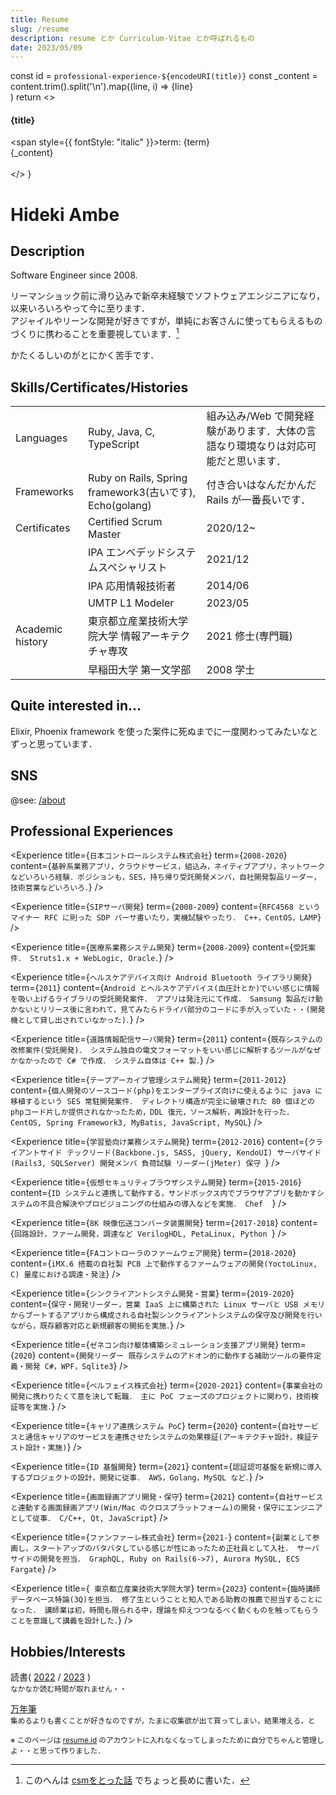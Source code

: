 ```yaml
---
title: Resume
slug: /resume
description: resume とか Curriculum-Vitae とか呼ばれるもの
date: 2023/05/09
---
```


  const id = `professional-experience-${encodeURI(title)}`
  const _content = content.trim().split('\n').map((line, i) =>
    <Fragment key={i}>
      {line}
      <br />
    </Fragment>
  )
  return <>
    <h4><a id={id}>{title}</a></h4>
    <div>
      <span style={{ fontStyle: "italic" }}>term: </span>{term}<br />
      {_content}
    </div>
    <br />
  </>
}

# Hideki Ambe

## Description

Software Engineer since 2008.  

リーマンショック前に滑り込みで新卒未経験でソフトウェアエンジニアになり，以来いろいろやって今に至ります．  
アジャイルやリーンな開発が好きですが，単純にお客さんに使ってもらえるものづくりに携わることを重要視しています．[^1]

かたくるしいのがとにかく苦手です．

## Skills/Certificates/Histories

| | | |
|--|--|--|
|Languages|Ruby, Java, C, TypeScript|組み込み/Web で開発経験があります．大体の言語なり環境なりは対応可能だと思います．|
|Frameworks|Ruby on Rails, Spring framework3(古いです), Echo(golang)|付き合いはなんだかんだ Rails が一番長いです．|
|Certificates|Certified Scrum Master|2020/12~|
||IPA エンベデッドシステムスペシャリスト|2021/12|
||IPA 応用情報技術者|2014/06|
||UMTP L1 Modeler|2023/05|
|Academic history|東京都立産業技術大学院大学 情報アーキテクチャ専攻|2021 修士(専門職)|
||早稲田大学 第一文学部|2008 学士|

## Quite interested in...

Elixir, Phoenix framework を使った案件に死ぬまでに一度関わってみたいなとずっと思っています．

## SNS

@see: [/about](/about)

## Professional Experiences

<Experience title={`日本コントロールシステム株式会社`} term={`2008-2020`} content={`
  基幹系業務アプリ，クラウドサービス，組込み，ネイティブアプリ，ネットワークなどいろいろ経験．ポジションも，SES，持ち帰り受託開発メンバ，自社開発製品リーダー，技術営業などいろいろ．
`} />

<Experience title={`SIPサーバ開発`} term={`2008-2009`} content={`
  RFC4568 というマイナー RFC に則った SDP パーサ書いたり，実機試験やったり．
  C++，CentOS，LAMP
`} />

<Experience title={`医療系業務システム開発`} term={`2008-2009`} content={`
  受託案件．
  Struts1.x + WebLogic, Oracle．
`} />

<Experience title={`ヘルスケアデバイス向け Android Bluetooth ライブラリ開発`} term={`2011`} content={`
  Android とヘルスケアデバイス(血圧計とか)でいい感じに情報を吸い上げるライブラリの受託開発案件．
  アプリは発注元にて作成．
  Samsung 製品だけ動かないとリリース後に言われて，見てみたらドライバ部分のコードに手が入っていた・・(開発機として貸し出されていなかった)．
`} />

<Experience title={`道路情報配信サーバ開発`} term={`2011`} content={`
  既存システムの改修案件(受託開発)．
  システム独自の電文フォーマットをいい感じに解析するツールがなぜかなかったので C# で作成．
  システム自体は C++ 製．
`} />

<Experience title={`テープアーカイブ管理システム開発`} term={`2011-2012`} content={`
  個人開発のソースコード(php)をエンタープライズ向けに使えるように java に移植するという SES 常駐開発案件．
  ディレクトリ構造が完全に破壊された 80 個ほどの phpコード片しか提供されなかったため，DDL 復元，ソース解析，再設計を行った．
  CentOS, Spring Framework3, MyBatis, JavaScript, MySQL
`} />

<Experience title={`学習塾向け業務システム開発`} term={`2012-2016`} content={`
 クライアントサイド テックリード(Backbone.js, SASS, jQuery, KendoUI)
  サーバサイド(Rails3, SQLServer) 開発メンバ
  負荷試験 リーダー(jMeter)
  保守 
`} />

<Experience title={`仮想セキュリティブラウザシステム開発`} term={`2015-2016`} content={`
 ID システムと連携して動作する，サンドボックス内でブラウザアプリを動かすシステムの不具合解決やプロビジョニングの仕組みの導入などを実施．
  Chef  
`} />

<Experience title={`8K 映像伝送コンバータ装置開発`} term={`2017-2018`} content={`
  回路設計，ファーム開発，調達など
  VerilogHDL, PetaLinux, Python 
`} />

<Experience title={`FAコントローラのファームウェア開発`} term={`2018-2020`} content={`
  iMX.6 搭載の自社製 PCB 上で動作するファームウェアの開発(YoctoLinux, C)
  量産における調達・発注
`} />

<Experience title={`シンクライアントシステム開発・営業`} term={`2019-2020`} content={`
  保守・開発リーダー，営業
  IaaS 上に構築された Linux サーバと USB メモリからブートするアプリから構成される自社製シンクライアントシステムの保守及び開発を行いながら，既存顧客対応と新規顧客の開拓を実施．
`} />

<Experience title={`ゼネコン向け躯体構築シミュレーション支援アプリ開発`} term={`2020`} content={`
  開発リーダー
  既存システムのアドオン的に動作する補助ツールの要件定義・開発
  C#，WPF，Sqlite3
`} />

<Experience title={`ベルフェイス株式会社`} term={`2020-2021`} content={`
  事業会社の開発に携わりたくて意を決して転職．
  主に PoC フェーズのプロジェクトに関わり，技術検証等を実施．
`} />

<Experience title={`キャリア連携システム PoC`} term={`2020`} content={`
  自社サービスと通信キャリアのサービスを連携させたシステムの効果検証(アーキテクチャ設計，検証テスト設計・実施)
`} />

<Experience title={`ID 基盤開発`} term={`2021`} content={`
  認証認可基盤を新規に導入するプロジェクトの設計，開発に従事．
  AWS，Golang，MySQL など．
`} />

<Experience title={`画面録画アプリ開発・保守`} term={`2021`} content={`
  自社サービスと連動する画面録画アプリ(Win/Mac のクロスプラットフォーム)の開発・保守にエンジニアとして従事．
  C/C++, Qt, JavaScript
`} />

<Experience title={`ファンファーレ株式会社`} term={`2021-`} content={`
  副業として参画し，スタートアップのバタバタしている感じが性にあったため正社員として入社．
  サーバサイドの開発を担当．
  GraphQL, Ruby on Rails(6->7), Aurora MySQL, ECS Fargate
`} />

<Experience title={` 東京都立産業技術大学院大学`} term={`2023`} content={`
  臨時講師 データベース特論(3Q)を担当．
  修了生ということと知人である助教の推薦で担当することになった．
  講師業は初，時間も限られる中，理論を抑えつつなるべく動くものを触ってもらうことを意識して講義を設計した．
`} />


## Hobbies/Interests

読書( [2022](/読書ログ) / [2023](/読書ログ-2023) )  
<small>なかなか読む時間が取れません・・</small>

[万年筆](/所持万年筆リスト)  
<small>集めるよりも書くことが好きなのですが，たまに収集欲が出て買ってしまい，結果増える，と</small>


<small>※ このページは [resume.id](https://www.resume.id/youknowcast) のアカウントに入れなくなってしまったために自分でちゃんと管理しよ・・と思って作りました．</small>

[^1]: このへんは [csmをとった話](/csmをとった話/) でちょっと長めに書いた．
